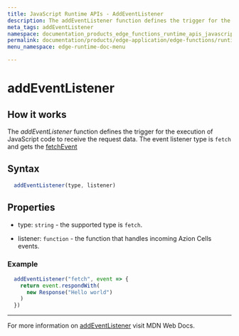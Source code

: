 ```yaml
---
title: JavaScript Runtime APIs - AddEventListener
description: The addEventListener function defines the trigger for the execution of JavaScript code, receiving the request data.
meta_tags: addEventListener
namespace: documentation_products_edge_functions_runtime_apis_javascript_event_listener
permalink: documentation/products/edge-application/edge-functions/runtime-apis/javascript/add-eventlistener
menu_namespace: edge-runtime-doc-menu

---
```

# addEventListener

## How it works

The *addEventListener* function defines the trigger for the execution of JavaScript code to receive the request data. The event listener type is `fetch` and gets the [fetchEvent](https://www.azion.com/en/documentation/products/edge-application/edge-functions/runtime-apis/javascript/fetch-event/)

## Syntax

```javascript
  addEventListener(type, listener)
```

## Properties

- type: `string` - the supported type is `fetch`.

- listener: `function` - the function that handles incoming Azion Cells events.

### Example

```javascript
  addEventListener("fetch", event => {
    return event.respondWith(
      new Response("Hello world")
    )
  })
```

---

For more information on [addEventListener](https://developer.mozilla.org/en-US/docs/Web/API/EventTarget/addEventListener) visit MDN Web Docs.
